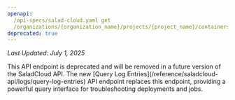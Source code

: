 ```yaml
---
openapi:
  /api-specs/salad-cloud.yaml get
  /organizations/{organization_name}/projects/{project_name}/containers/{container_group_name}/system-logs
deprecated: true
---
```


_Last Updated: July 1, 2025_

<Warning>
  This API endpoint is deprecated and will be removed in a future version of the SaladCloud API. The new [Query Log
  Entries](/reference/saladcloud-api/logs/query-log-entries) API endpoint replaces this endpoint, providing a powerful
  query interface for troubleshooting deployments and jobs.
</Warning>
